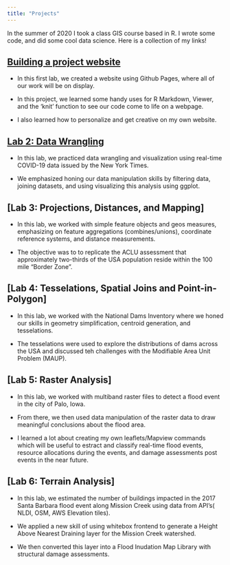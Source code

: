 ```yaml
---
title: "Projects"
---
```


In the summer of 2020 I took a class GIS course based in R. I wrote some code, and did some cool data science. Here is a collection of my links! 

## [Building a project website](https://github.com/Johannayala-vargas/Johannayala-vargas.github.io)

- In this first lab, we created a website using Github Pages, where all of our work will be on display.

- In this project, we learned some handy uses for R Markdown, Viewer, and the ‘knit’ function to see our code come to life on a webpage.

- I also learned how to personalize and get creative on my own website.

## [Lab 2: Data Wrangling](github/geog-176A-labs/docs/lab-02.rmd)

- In this lab, we practiced data wrangling and visualization using real-time COVID-19 data issued by the New York Times.

- We emphasized honing our data manipulation skills by filtering data, joining datasets, and using visualizing this analysis using ggplot. 

## [Lab 3: Projections, Distances, and Mapping]

- In this lab, we worked with simple feature objects and geos measures, emphasizing on feature aggregations (combines/unions), coordinate reference systems, and distance measurements. 

- The objective was to to replicate the ACLU assessment that approximately two-thirds of the USA population reside within the 100 mile "Border Zone". 

## [Lab 4: Tesselations, Spatial Joins and Point-in-Polygon]

- In this lab, we worked with the National Dams Inventory where we honed our skills in geometry simplification, centroid generation, and tesselations. 

- The tesselations were used to explore the distributions of dams across the USA and discussed teh challenges with the Modifiable Area Unit Problem (MAUP).

## [Lab 5: Raster Analysis]

- In this lab, we worked with multiband raster files to detect a flood event in the city of Palo, Iowa. 

- From there, we then used data manipulation of the raster data to draw meaningful conclusions about the flood area. 

- I learned a lot about creating my own leaflets/Mapview commands which will be useful to estract and classify real-time flood events, resource allocations during the events, and damage assessments post events in the near future. 

## [Lab 6: Terrain Analysis]

- In this lab, we estimated the number of buildings impacted in the 2017 Santa Barbara flood event along Mission Creek using data from API's( NLDI, OSM, AWS Elevation tiles).

- We applied a new skill of using whitebox frontend to generate a Height Above Nearest Draining layer for the Mission Creek watershed.

- We then converted this layer into a Flood Inudation Map Library with structural damage assessments. 

